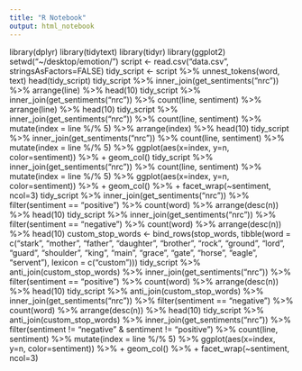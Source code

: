 ```yaml
---
title: "R Notebook"
output: html_notebook
---
```


library(dplyr)
library(tidytext)
library(tidyr)
library(ggplot2)
setwd("~/desktop/emotion/")
script <- read.csv("data.csv", stringsAsFactors=FALSE)
tidy_script <- script %>%
  unnest_tokens(word, text)
head(tidy_script)
tidy_script %>%
  inner_join(get_sentiments("nrc")) %>%
  arrange(line) %>%
  head(10)
tidy_script %>%
  inner_join(get_sentiments("nrc")) %>%
  count(line, sentiment) %>%
  arrange(line) %>%
  head(10)
tidy_script %>%
  inner_join(get_sentiments("nrc")) %>%
  count(line, sentiment) %>%
  mutate(index = line %/% 5) %>%
  arrange(index) %>%
  head(10)
tidy_script %>%
  inner_join(get_sentiments("nrc")) %>%
  count(line, sentiment) %>%
  mutate(index = line %/% 5) %>%
  ggplot(aes(x=index, y=n, color=sentiment)) %>%
  + geom_col()
tidy_script %>%
  inner_join(get_sentiments("nrc")) %>%
  count(line, sentiment) %>%
  mutate(index = line %/% 5) %>%
  ggplot(aes(x=index, y=n, color=sentiment)) %>%
  + geom_col() %>%
  + facet_wrap(~sentiment, ncol=3)
tidy_script %>%
  inner_join(get_sentiments("nrc")) %>%
  filter(sentiment == "positive") %>%
  count(word) %>%
  arrange(desc(n)) %>%
  head(10)
tidy_script %>%
  inner_join(get_sentiments("nrc")) %>%
  filter(sentiment == "negative") %>%
  count(word) %>%
  arrange(desc(n)) %>%
  head(10)
custom_stop_words <- bind_rows(stop_words,
                               tibble(word = c("stark", "mother", "father", "daughter", "brother", "rock", "ground", "lord", "guard", "shoulder", "king", "main", "grace", "gate", "horse", "eagle", "servent"),
                                          lexicon = c("custom")))
tidy_script %>%
  anti_join(custom_stop_words) %>%
  inner_join(get_sentiments("nrc")) %>%
  filter(sentiment == "positive") %>%
  count(word) %>%
  arrange(desc(n)) %>%
  head(10)
tidy_script %>%
  anti_join(custom_stop_words) %>%
  inner_join(get_sentiments("nrc")) %>%
  filter(sentiment == "negative") %>%
  count(word) %>%
  arrange(desc(n)) %>%
  head(10)
tidy_script %>%
  anti_join(custom_stop_words) %>%
  inner_join(get_sentiments("nrc")) %>%
  filter(sentiment != "negative" & sentiment != "positive") %>%
  count(line, sentiment) %>%
  mutate(index = line %/% 5) %>%
  ggplot(aes(x=index, y=n, color=sentiment)) %>%
  + geom_col() %>%
  + facet_wrap(~sentiment, ncol=3)